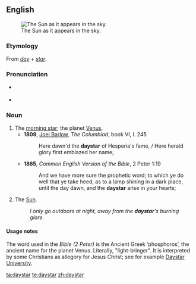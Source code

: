 ==English==
[[Image:The sun1.jpg|thumb|The Sun as it appears in the sky.]]

===Etymology===
From ''[[day]]'' + ''[[star]]''.

===Pronunciation===
* {{a|UK}} {{IPA|/ˈdeɪstɑː/|lang=en}}
* {{a|US}} {{IPA|/ˈdeɪstɑɹ/|lang=en}}

===Noun===
{{en-noun}}

# The [[morning star]]; the planet [[Venus]].
#* '''1809''', [[w:Joel Barlow|Joel Barlow]], ''The Columbiad'', book VI, l. 245
#*: Here dawn'd the '''daystar''' of Hesperia's fame, / Here herald glory first emblazed her name; <!--'Hesperus' is the evening star, hence not the sun-->
#* '''1865''', ''Common English Version of the Bible'', 2 Peter 1:19
#*: And we have more sure the prophetic word; to which ye do well that ye take heed, as to a lamp shining in a dark place, until the day dawn, and the '''daystar''' arise in your hearts; <!--other translations have "Morning Star", so it seems this is the intended usage-->
# {{context|poetic|lang=en}} The [[Sun]].
#: ''I only go outdoors at night, away from the '''daystar''''s burning glare.''

====Usage notes====
The word used in the ''Bible (2 Peter)'' is the Ancient Greek {{l|grc|φωσφόρος}} ‘phosphoros’, the ancient name for the planet Venus. Literally, "light-bringer". It is interpreted by some Christians as allegory for Jesus Christ; see for example [[w:Daystar University|Daystar University]].

[[ta:daystar]]
[[te:daystar]]
[[zh:daystar]]